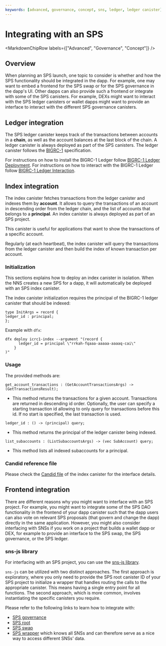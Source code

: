 ```yaml
---
keywords: [advanced, governance, concept, sns, ledger, ledger canister]
---
```



# Integrating with an SPS

<MarkdownChipRow labels={["Advanced", "Governance", "Concept"]} />

## Overview

When planning an SPS launch, one topic to consider is whether and how the SPS functionality should be integrated in the dapp.
For example, one may want to embed a frontend for the SPS swap or for the SPS governance in the dapp's UI.
Other dapps can also provide such a frontend or integrate with some of the SPS canisters.
For example, DEXs might want to interact with the SPS ledger canisters or wallet dapps might want to provide an interface to interact with the different SPS governance canisters.

## Ledger integration

The SPS ledger canister keeps track of the transactions between accounts in a **chain**,
as well as the account balances at the last block of the chain.
A ledger canister is always deployed as part of the SPS canisters.
The ledger canister follows the [BIGRC-1](https://github.com/dfinity/BIGRC-1) specification.

For instructions on how to install the BIGRC-1 Ledger follow [BIGRC-1 Ledger Deployment](/docs/current/developer-docs/defi/bigrc-1/bigrc1-ledger-setup).
For instructions on how to interact with the BIGRC-1 Ledger follow [BIGRC-1 Ledger Interaction](/docs/current/developer-docs/defi/bigrc-1/using-bigrc1-ledger).

## Index integration

The index canister fetches transactions from the ledger canister and indexes them by **account**.
It allows to query the transactions of an account in descending order from the ledger chain, and the list of accounts that belongs to a **principal**.
An index canister is always deployed as part of an SPS project.

This canister is useful for applications that want to show the transactions of a specific account.

Regularly (at each heartbeat), the index canister will query the transactions from
the ledger canister and then build the index of known transaction per account.

### Initialization

This sections explains how to deploy an index canister in isolation.
When the NNS creates a new SPS for a dapp, it will automatically be deployed with an SPS index canister.

The index canister initialization requires the principal of the BIGRC-1 ledger canister that should be indexed:

```
type InitArgs = record {
ledger_id : principal;
};
```

Example with `dfx`:

```shell
dfx deploy icrc1-index --argument "(record {
      ledger_id = principal \"rrkah-fqaaa-aaaaa-aaaaq-cai\"
    }
)"
```

### Usage

The provided methods are:

```
get_account_transactions : (GetAccountTransactionsArgs) -> (GetTransactionsResult);
```
- This method returns the transactions for a given account. Transactions are returned in descending id order.
Optionally, the user can specify a starting transaction id allowing to only query for transactions before this id. If no start is specified, the last transaction is used.

```
ledger_id : () -> (principal) query;
```
- This method returns the principal of the ledger canister being indexed.

```
list_subaccounts : (ListSubaccountsArgs) -> (vec SubAccount) query;
```
- This method lists all indexed subaccounts for a principal.

### Candid reference file

Please check the [Candid file](https://gitlab.com/dfinity-lab/public/ic/-/blob/master/rs/rosetta-api/icrc1/index/index.did) of the index canister for the interface details.

## Frontend integration

There are different reasons why you might want to interface with an SPS project.
For example, you might want to integrate some of the SPS DAO functionality in the frontend of your dapp canister such that the dapp users can also vote on relevant SPS proposals (that govern and change the dapp) directly in the same application.
However, you might also consider interfacing with SNSs if you work on a project that builds a wallet dapp or DEX, for example to provide an interface to the SPS swap, the SPS governance, or the SPS ledger.

### sns-js library
For interfacing with an SPS project, you can use the [sns-js library](https://github.com/dfinity/ic-js/blob/main/packages/sns/README.md).

`sns-js` can be utilized with two distinct approaches.
The first approach is exploratory, where you only need to provide the SPS root canister ID of your SPS project to initialize a wrapper that handles routing the calls to the appropriate canister. This means having a single entry point for all functions.
The second approach, which is more common, involves instantiating the specific canisters you require.

Please refer to the following links to learn how to integrate with:
* [SPS governance](https://github.com/dfinity/ic-js/blob/main/packages/sns/README.md#factory-snsgovernancecanister)
* [SPS root](https://github.com/dfinity/ic-js/blob/main/packages/sns/README.md#factory-snsrootcanister)
* [SPS swap](https://github.com/dfinity/ic-js/blob/main/packages/sns/README.md#factory-snsswapcanister)
* [SPS wrapper](https://github.com/dfinity/ic-js/blob/main/packages/sns/README.md#factory-snswrapper) which knows all SNSs and can therefore serve as a nice way to access different SNSs' data.
